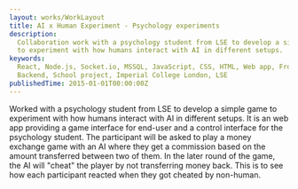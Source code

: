 ```yaml
---
layout: works/WorkLayout
title: AI x Human Experiment - Psychology experiments
description:
  Collaboration work with a psychology student from LSE to develop a simple game
  to experiment with how humans interact with AI in different setups.
keywords:
  React, Node.js, Socket.io, MSSQL, JavaScript, CSS, HTML, Web app, Frontend,
  Backend, School project, Imperial College London, LSE
publishedTime: 2015-01-01T00:00:00Z
---
```


Worked with a psychology student from LSE to develop a simple game to experiment
with how humans interact with AI in different setups. It is an web app providing
a game interface for end-user and a control interface for the psychology
student. The participant will be asked to play a money exchange game with an AI
where they get a commission based on the amount transferred between two of them.
In the later round of the game, the AI will "cheat" the player by not
transferring money back. This is to see how each participant reacted when they
got cheated by non-human.
